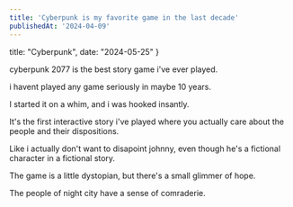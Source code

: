 ```yaml
---
title: 'Cyberpunk is my favorite game in the last decade'
publishedAt: '2024-04-09'
---
```


  title: "Cyberpunk",
  date: "2024-05-25"
}


cyberpunk 2077 is the best story game i've ever played.

i havent played any game seriously in maybe 10 years.

I started it on a whim, and i was hooked insantly.

It's the first interactive story i've played where you actually care about the people and their dispositions.

Like i actually don't want to disapoint johnny, even though he's a fictional character in a fictional story.


The game is a little dystopian, but there's a small glimmer of hope.

The people of night city have a sense of comraderie. 